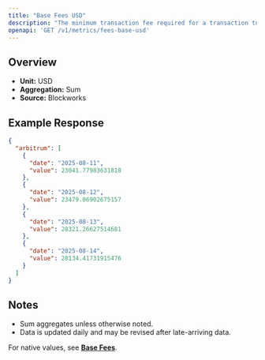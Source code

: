 ```yaml
---
title: "Base Fees USD"
description: "The minimum transaction fee required for a transaction to be included in a block"
openapi: 'GET /v1/metrics/fees-base-usd'
---
```


## Overview

- **Unit:** USD
- **Aggregation:** Sum
- **Source:** Blockworks

## Example Response

```json
{
  "arbitrum": [
    {
      "date": "2025-08-11",
      "value": 23041.77983631818
    },
    {
      "date": "2025-08-12",
      "value": 23479.06902675157
    },
    {
      "date": "2025-08-13",
      "value": 28321.26627514681
    },
    {
      "date": "2025-08-14",
      "value": 28134.41731915476
    }
  ]
}
```

## Notes
- Sum aggregates unless otherwise noted.
- Data is updated daily and may be revised after late-arriving data.


<Note>For native values, see **[Base Fees](./fees-base)**.</Note>
